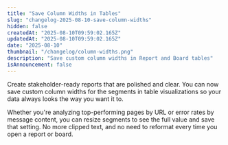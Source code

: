 ```yaml
---
title: "Save Column Widths in Tables"
slug: "changelog-2025-08-10-save-column-widths"
hidden: false
createdAt: "2025-08-10T09:59:02.165Z"
updatedAt: "2025-08-10T09:59:02.165Z"
date: "2025-08-10"
thumbnail: "/changelog/column-widths.png"
description: "Save custom column widths in Report and Board tables"
isAnnouncement: false
---
```


<ChangelogPostHeader
  date="2025-08-10"
  image="/changelog/column-widths.png"
  title="Save Column Widths in Tables"
/>

Create stakeholder-ready reports that are polished and clear. You can now save custom column widths for the segments in table visualizations so your data always looks the way you want it to.

Whether you're analyzing top-performing pages by URL or error rates by message content, you can resize segments to see the full value and save that setting. No more clipped text, and no need to reformat every time you open a report or board.

